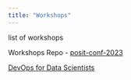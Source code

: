 ---
title: "Workshops"
---

list of workshops

Workshops Repo - [posit-conf-2023](https://github.com/posit-conf-2023){target="_blank"}

[DevOps for Data Scientists](https://posit-conf-2023.github.io/devops/){target="_blank"}

